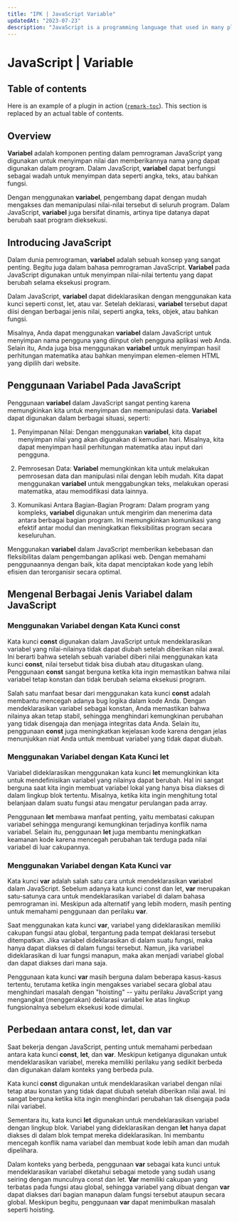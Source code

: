 ```yaml
---
title: "IPK | JavaScript Variable"
updatedAt: "2023-07-23"
description: "JavaScript is a programming language that used in many platform."
---
```


# JavaScript | Variable

## Table of contents

Here is an example of a plugin in action
([`remark-toc`](https://github.com/remarkjs/remark-toc)).
This section is replaced by an actual table of contents.

## Overview

**Variabel** adalah komponen penting dalam pemrograman JavaScript yang digunakan untuk menyimpan nilai dan memberikannya nama yang dapat digunakan dalam program. Dalam JavaScript, **variabel** dapat berfungsi sebagai wadah untuk menyimpan data seperti angka, teks, atau bahkan fungsi.

Dengan menggunakan **variabel**, pengembang dapat dengan mudah mengakses dan memanipulasi nilai-nilai tersebut di seluruh program. Dalam JavaScript, **variabel** juga bersifat dinamis, artinya tipe datanya dapat berubah saat program dieksekusi.

## Introducing **JavaScript**

Dalam dunia pemrograman, **variabel** adalah sebuah konsep yang sangat penting. Begitu juga dalam bahasa pemrograman JavaScript. **Variabel** pada JavaScript digunakan untuk menyimpan nilai-nilai tertentu yang dapat berubah selama eksekusi program.

Dalam JavaScript, **variabel** dapat dideklarasikan dengan menggunakan kata kunci seperti const, let, atau var. Setelah deklarasi, **variabel** tersebut dapat diisi dengan berbagai jenis nilai, seperti angka, teks, objek, atau bahkan fungsi.

Misalnya, Anda dapat menggunakan **variabel** dalam JavaScript untuk menyimpan nama pengguna yang diinput oleh pengguna aplikasi web Anda. Selain itu, Anda juga bisa menggunakan **variabel** untuk menyimpan hasil perhitungan matematika atau bahkan menyimpan elemen-elemen HTML yang dipilih dari website.

## Penggunaan **Variabel** Pada JavaScript

Penggunaan **variabel** dalam JavaScript sangat penting karena memungkinkan kita untuk menyimpan dan memanipulasi data. **Variabel** dapat digunakan dalam berbagai situasi, seperti:

1. Penyimpanan Nilai: Dengan menggunakan **variabel**, kita dapat menyimpan nilai yang akan digunakan di kemudian hari. Misalnya, kita dapat menyimpan hasil perhitungan matematika atau input dari pengguna.

2. Pemrosesan Data: **Variabel** memungkinkan kita untuk melakukan pemrosesan data dan manipulasi nilai dengan lebih mudah. Kita dapat menggunakan **variabel** untuk menggabungkan teks, melakukan operasi matematika, atau memodifikasi data lainnya.

3. Komunikasi Antara Bagian-Bagian Program: Dalam program yang kompleks, **variabel** digunakan untuk mengirim dan menerima data antara berbagai bagian program. Ini memungkinkan komunikasi yang efektif antar modul dan meningkatkan fleksibilitas program secara keseluruhan.

Menggunakan **variabel** dalam JavaScript memberikan kebebasan dan fleksibilitas dalam pengembangan aplikasi web. Dengan memahami penggunaannya dengan baik, kita dapat menciptakan kode yang lebih efisien dan terorganisir secara optimal.

## Mengenal Berbagai Jenis Variabel dalam JavaScript

### Menggunakan Variabel dengan Kata Kunci const

Kata kunci **const** digunakan dalam JavaScript untuk mendeklarasikan variabel yang nilai-nilainya tidak dapat diubah setelah diberikan nilai awal. Ini berarti bahwa setelah sebuah variabel diberi nilai menggunakan kata kunci **const**, nilai tersebut tidak bisa diubah atau ditugaskan ulang. Penggunaan **const** sangat berguna ketika kita ingin memastikan bahwa nilai variabel tetap konstan dan tidak berubah selama eksekusi program.

Salah satu manfaat besar dari menggunakan kata kunci **const** adalah membantu mencegah adanya bug logika dalam kode Anda. Dengan mendeklarasikan variabel sebagai konstan, Anda memastikan bahwa nilainya akan tetap stabil, sehingga menghindari kemungkinan perubahan yang tidak disengaja dan menjaga integritas data Anda. Selain itu, penggunaan **const** juga meningkatkan kejelasan kode karena dengan jelas menunjukkan niat Anda untuk membuat variabel yang tidak dapat diubah.

### Menggunakan Variabel dengan Kata Kunci let

Variabel dideklarasikan menggunakan kata kunci **let** memungkinkan kita untuk mendefinisikan variabel yang nilainya dapat berubah. Hal ini sangat berguna saat kita ingin membuat variabel lokal yang hanya bisa diakses di dalam lingkup blok tertentu. Misalnya, ketika kita ingin menghitung total belanjaan dalam suatu fungsi atau mengatur perulangan pada array.

Penggunaan **let** membawa manfaat penting, yaitu membatasi cakupan variabel sehingga mengurangi kemungkinan terjadinya konflik nama variabel. Selain itu, penggunaan **let** juga membantu meningkatkan keamanan kode karena mencegah perubahan tak terduga pada nilai variabel di luar cakupannya.

### Menggunakan Variabel dengan Kata Kunci var

Kata kunci **var** adalah salah satu cara untuk mendeklarasikan **var**iabel dalam JavaScript. Sebelum adanya kata kunci const dan let, **var** merupakan satu-satunya cara untuk mendeklarasikan variabel di dalam bahasa pemrograman ini. Meskipun ada alternatif yang lebih modern, masih penting untuk memahami penggunaan dan perilaku **var**.

Saat menggunakan kata kunci **var**, variabel yang dideklarasikan memiliki cakupan fungsi atau global, tergantung pada tempat deklarasi tersebut ditempatkan. Jika variabel dideklarasikan di dalam suatu fungsi, maka hanya dapat diakses di dalam fungsi tersebut. Namun, jika variabel dideklarasikan di luar fungsi manapun, maka akan menjadi variabel global dan dapat diakses dari mana saja.

Penggunaan kata kunci **var** masih berguna dalam beberapa kasus-kasus tertentu, terutama ketika ingin mengakses variabel secara global atau menghindari masalah dengan "hoisting" -- yaitu perilaku JavaScript yang mengangkat (menggerakan) deklarasi variabel ke atas lingkup fungsionalnya sebelum eksekusi kode dimulai.

## Perbedaan antara const, let, dan var

Saat bekerja dengan JavaScript, penting untuk memahami perbedaan antara kata kunci **const**, **let**, dan **var**. Meskipun ketiganya digunakan untuk mendeklarasikan variabel, mereka memiliki perilaku yang sedikit berbeda dan digunakan dalam konteks yang berbeda pula.

Kata kunci **const** digunakan untuk mendeklarasikan variabel dengan nilai tetap atau konstan yang tidak dapat diubah setelah diberikan nilai awal. Ini sangat berguna ketika kita ingin menghindari perubahan tak disengaja pada nilai variabel.

Sementara itu, kata kunci **let** digunakan untuk mendeklarasikan variabel dengan lingkup blok. Variabel yang dideklarasikan dengan **let** hanya dapat diakses di dalam blok tempat mereka dideklarasikan. Ini membantu mencegah konflik nama variabel dan membuat kode lebih aman dan mudah dipelihara.

Dalam konteks yang berbeda, penggunaan **var** sebagai kata kunci untuk mendeklarasikan variabel diketahui sebagai metode yang sudah usang seiring dengan munculnya const dan let. **Var** memiliki cakupan yang terbatas pada fungsi atau global, sehingga variabel yang dibuat dengan **var** dapat diakses dari bagian manapun dalam fungsi tersebut ataupun secara global. Meskipun begitu, penggunaan **var** dapat menimbulkan masalah seperti hoisting.

